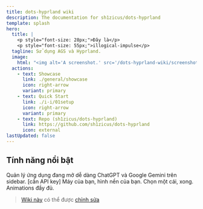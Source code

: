 ```yaml
---
title: dots-hyprland wiki
description: The documentation for sh1zicus/dots-hyprland
template: splash
hero:
  title: |
    <p style="font-size: 28px;">Đây là</p>
    <p style="font-size: 55px;">illogical-impulse</p>
  tagline: Sử dụng AGS và Hyprland.
  image:
    html: "<img alt='A screenshot.' src='/dots-hyprland-wiki/screenshots/i-i.1.png' width='600' />"
  actions:
    - text: Showcase
      link: ./general/showcase
      icon: right-arrow
      variant: primary
    - text: Quick Start
      link: ./i-i/01setup
      icon: right-arrow
      variant: primary
    - text: Repo (sh1zicus/dots-hyprland)
      link: https://github.com/sh1zicus/dots-hyprland
      icon: external
lastUpdated: false
---
```



## Tính năng nổi bật

<CardGrid stagger>
	<Card title="Overview" icon="laptop">
    Quản lý ứng dụng đang mở dễ dàng
	</Card>
	<Card title="Trợ lí AI" icon="open-book">
    ChatGPT và Google Gemini trên sidebar. [cần API key]
	</Card>
	<Card title="Màu sắc tạo tự động" icon="pen">
    Máy của bạn, hình nền của bạn. Chọn một cái, xong.
	</Card>
	<Card title="Dễ sử dụng" icon="rocket">
    Animations đầy đủ.
	</Card>
</CardGrid>

> [Wiki này](https://github.com/sh1zicus/dots-hyprland-wiki) có thể được [chỉnh sửa](https://sh1zicus.github.io/dots-hyprland-wiki/en/dev/doc-site-contrib)
